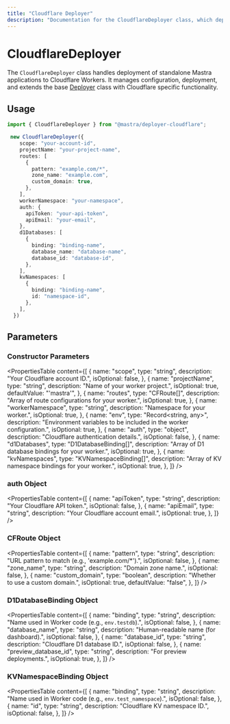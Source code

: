 ```yaml
---
title: "Cloudflare Deployer"
description: "Documentation for the CloudflareDeployer class, which deploys Mastra applications to Cloudflare Workers."
---
```


# CloudflareDeployer

The `CloudflareDeployer` class handles deployment of standalone Mastra applications to Cloudflare Workers. It manages configuration, deployment, and extends the base [Deployer](/reference/deployer/deployer) class with Cloudflare specific functionality.

## Usage

```typescript copy
import { CloudflareDeployer } from "@mastra/deployer-cloudflare";

 new CloudflareDeployer({
    scope: "your-account-id",
    projectName: "your-project-name",
    routes: [
      {
        pattern: "example.com/*",
        zone_name: "example.com",
        custom_domain: true,
      },
    ],
    workerNamespace: "your-namespace",
    auth: {
      apiToken: "your-api-token",
      apiEmail: "your-email",
    },
    d1Databases: [
      {
        binding: "binding-name",
        database_name: "database-name",
        database_id: "database-id",
      },
    ],
    kvNamespaces: [
      {
        binding: "binding-name",
        id: "namespace-id",
      },
    ],
  })
```

## Parameters

### Constructor Parameters

<PropertiesTable
  content={[
    {
      name: "scope",
      type: "string",
      description: "Your Cloudflare account ID.",
      isOptional: false,
    },
    {
      name: "projectName",
      type: "string",
      description: "Name of your worker project.",
      isOptional: true,
      defaultValue: "'mastra'",
    },
    {
      name: "routes",
      type: "CFRoute[]",
      description: "Array of route configurations for your worker.",
      isOptional: true,
    },
    {
      name: "workerNamespace",
      type: "string",
      description: "Namespace for your worker.",
      isOptional: true,
    },
    {
      name: "env",
      type: "Record<string, any>",
      description:
        "Environment variables to be included in the worker configuration.",
      isOptional: true,
    },
    {
      name: "auth",
      type: "object",
      description: "Cloudflare authentication details.",
      isOptional: false,
    },
    {
      name: "d1Databases",
      type: "D1DatabaseBinding[]",
      description: "Array of D1 database bindings for your worker.",
      isOptional: true,
    },
    {
      name: "kvNamespaces",
      type: "KVNamespaceBinding[]",
      description: "Array of KV namespace bindings for your worker.",
      isOptional: true,
    },
  ]}
/>

### auth Object

<PropertiesTable
  content={[
    {
      name: "apiToken",
      type: "string",
      description: "Your Cloudflare API token.",
      isOptional: false,
    },
    {
      name: "apiEmail",
      type: "string",
      description: "Your Cloudflare account email.",
      isOptional: true,
    },
  ]}
/>

### CFRoute Object

<PropertiesTable
  content={[
    {
      name: "pattern",
      type: "string",
      description: "URL pattern to match (e.g., 'example.com/*').",
      isOptional: false,
    },
    {
      name: "zone_name",
      type: "string",
      description: "Domain zone name.",
      isOptional: false,
    },
    {
      name: "custom_domain",
      type: "boolean",
      description: "Whether to use a custom domain.",
      isOptional: true,
      defaultValue: "false",
    },
  ]}
/>

### D1DatabaseBinding Object

<PropertiesTable
  content={[
    {
      name: "binding",
      type: "string",
      description: "Name used in Worker code (e.g., `env.testdb`).",
      isOptional: false,
    },
    {
      name: "database_name",
      type: "string",
      description: "Human-readable name (for dashboard).",
      isOptional: false,
    },
    {
      name: "database_id",
      type: "string",
      description: "Cloudflare D1 database ID.",
      isOptional: false,
    },
    {
      name: "preview_database_id",
      type: "string",
      description: "For preview deployments.",
      isOptional: true,
    },
  ]}
/>

### KVNamespaceBinding Object

<PropertiesTable
  content={[
    {
      name: "binding",
      type: "string",
      description: "Name used in Worker code (e.g., `env.test_namespace`).",
      isOptional: false,
    },
    {
      name: "id",
      type: "string",
      description: "Cloudflare KV namespace ID.",
      isOptional: false,
    },
  ]}
/>
